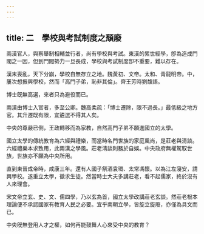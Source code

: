 ```yaml
---
---
---
```

title: 二　學校與考試制度之頹廢
---




兩漢官人，與察舉制相輔並行者，尚有學校與考試。東漢的累世經學，卽為造成門閥之一因，但到門閥勢力一旦長成，學校與考試制度卽不重要，難以存在。

漢末喪亂，天下分崩，學校自無存立之地。魏黃初、文帝。太和、靑龍明帝。中，屢次想振興學校，然而「高門子弟，恥非其倫」。齊王芳時劉馥語。

博士旣無高選，來者只為避役而已。

兩漢由博士入官者，多至公卿。魏高柔疏：「博士遷除，限不過長。」最低級之地方官。其升遷既有限，宜遴選不得其人矣。

中央的尊嚴已倒，王政轉移而為家教，自然高門子弟不願進國立的太學。

國立太學的傳統教育為六經與禮樂，而當時名門世族的家庭風尚，是莊老與淸談。六經禮樂本求致用，此兩漢之學風。莊老淸談則務於自娛。中央政府無權駕馭世族，世族亦不願為中央所用。

直到東晉成帝時，咸康三年。還有人國子祭酒袁環、太常馮懷。以為江左寖安，請興學校。遂重立太學，徵求生徒。然當時士大夫多講莊老，看不起儒家，終於沒有人來理會。

宋文帝立玄、史、文、儒四學，乃以玄為首，國立太學改講莊老玄談。然莊老根本理論便不承認國家有教育人民之必要。宜乎南朝立學，皆旋立旋廢，亦僅為具文而已。

中央旣無登用人才之權，如何再能鼓舞人心來受中央的教育？